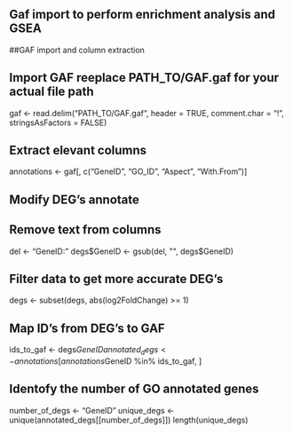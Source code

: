 ## Gaf import to perform enrichment analysis and GSEA

##GAF import and column extraction

## Import GAF reeplace PATH_TO/GAF.gaf for your actual file path
gaf <- read.delim("PATH_TO/GAF.gaf", header = TRUE, comment.char = "!", stringsAsFactors = FALSE)

## Extract elevant columns
annotations <- gaf[, c("GeneID", "GO_ID", "Aspect", "With.From")]

## Modify DEG's annotate

## Remove text from columns
del <- "GeneID:"
degs$GeneID <- gsub(del, "", degs$GeneID)

## Filter data to get more accurate DEG's
degs <- subset(degs, abs(log2FoldChange) >= 1)

## Map ID's from DEG's to GAF
ids_to_gaf <- degs$GeneID
annotated_degs <- annotations[annotations$GeneID %in% ids_to_gaf, ]

## Identofy the number of GO annotated genes
number_of_degs <- "GeneID"
unique_degs <- unique(annotated_degs[[number_of_degs]])
length(unique_degs)
